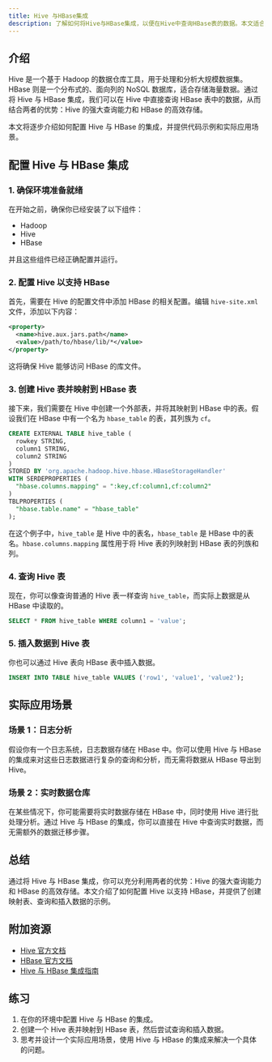```yaml
---
title: Hive 与HBase集成
description: 了解如何将Hive与HBase集成，以便在Hive中查询HBase表的数据。本文适合初学者，包含详细的步骤、代码示例和实际应用场景。
---
```


## 介绍

Hive 是一个基于 Hadoop 的数据仓库工具，用于处理和分析大规模数据集。HBase 则是一个分布式的、面向列的 NoSQL 数据库，适合存储海量数据。通过将 Hive 与 HBase 集成，我们可以在 Hive 中直接查询 HBase 表中的数据，从而结合两者的优势：Hive 的强大查询能力和 HBase 的高效存储。

本文将逐步介绍如何配置 Hive 与 HBase 的集成，并提供代码示例和实际应用场景。

## 配置 Hive 与 HBase 集成

### 1. 确保环境准备就绪

在开始之前，确保你已经安装了以下组件：
- Hadoop
- Hive
- HBase

并且这些组件已经正确配置并运行。

### 2. 配置 Hive 以支持 HBase

首先，需要在 Hive 的配置文件中添加 HBase 的相关配置。编辑 `hive-site.xml` 文件，添加以下内容：

```xml
<property>
  <name>hive.aux.jars.path</name>
  <value>/path/to/hbase/lib/*</value>
</property>
```

这将确保 Hive 能够访问 HBase 的库文件。

### 3. 创建 Hive 表并映射到 HBase 表

接下来，我们需要在 Hive 中创建一个外部表，并将其映射到 HBase 中的表。假设我们在 HBase 中有一个名为 `hbase_table` 的表，其列族为 `cf`。

```sql
CREATE EXTERNAL TABLE hive_table (
  rowkey STRING,
  column1 STRING,
  column2 STRING
)
STORED BY 'org.apache.hadoop.hive.hbase.HBaseStorageHandler'
WITH SERDEPROPERTIES (
  "hbase.columns.mapping" = ":key,cf:column1,cf:column2"
)
TBLPROPERTIES (
  "hbase.table.name" = "hbase_table"
);
```

在这个例子中，`hive_table` 是 Hive 中的表名，`hbase_table` 是 HBase 中的表名。`hbase.columns.mapping` 属性用于将 Hive 表的列映射到 HBase 表的列族和列。

### 4. 查询 Hive 表

现在，你可以像查询普通的 Hive 表一样查询 `hive_table`，而实际上数据是从 HBase 中读取的。

```sql
SELECT * FROM hive_table WHERE column1 = 'value';
```

### 5. 插入数据到 Hive 表

你也可以通过 Hive 表向 HBase 表中插入数据。

```sql
INSERT INTO TABLE hive_table VALUES ('row1', 'value1', 'value2');
```

## 实际应用场景

### 场景 1：日志分析

假设你有一个日志系统，日志数据存储在 HBase 中。你可以使用 Hive 与 HBase 的集成来对这些日志数据进行复杂的查询和分析，而无需将数据从 HBase 导出到 Hive。

### 场景 2：实时数据仓库

在某些情况下，你可能需要将实时数据存储在 HBase 中，同时使用 Hive 进行批处理分析。通过 Hive 与 HBase 的集成，你可以直接在 Hive 中查询实时数据，而无需额外的数据迁移步骤。

## 总结

通过将 Hive 与 HBase 集成，你可以充分利用两者的优势：Hive 的强大查询能力和 HBase 的高效存储。本文介绍了如何配置 Hive 以支持 HBase，并提供了创建映射表、查询和插入数据的示例。

## 附加资源

- [Hive 官方文档](https://hive.apache.org/)
- [HBase 官方文档](https://hbase.apache.org/)
- [Hive 与 HBase 集成指南](https://cwiki.apache.org/confluence/display/Hive/HBaseIntegration)

## 练习

1. 在你的环境中配置 Hive 与 HBase 的集成。
2. 创建一个 Hive 表并映射到 HBase 表，然后尝试查询和插入数据。
3. 思考并设计一个实际应用场景，使用 Hive 与 HBase 的集成来解决一个具体的问题。

